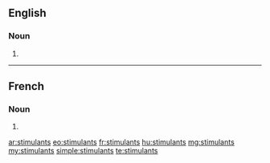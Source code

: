 ==English==

===Noun===
{{head|en}}

# {{plural of|stimulant}}

----

==French==

===Noun===
{{head|fr|plural}} {{m-p}}

# {{plural of|stimulant|lang=fr}}

[[ar:stimulants]]
[[eo:stimulants]]
[[fr:stimulants]]
[[hu:stimulants]]
[[mg:stimulants]]
[[my:stimulants]]
[[simple:stimulants]]
[[te:stimulants]]